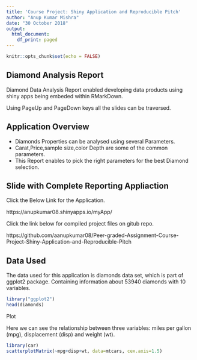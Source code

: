 ```yaml
---
title: 'Course Project: Shiny Application and Reproducible Pitch'
author: "Anup Kumar Mishra"
date: "30 October 2018"
output:
  html_document:
    df_print: paged
---
```

```r
knitr::opts_chunk$set(echo = FALSE)
```

## Diamond Analysis Report

Diamond Data Analysis Report enabled developing data products using shiny apps being embeded within RMarkDown.

Using PageUp and PageDown keys all the slides can be traversed.

## Application Overview

- Diamonds Properties can be analysed using several Parameters.
- Carat,Price,sample size,color Depth are some of the common parameters.
- This Report enables to pick the right parameters for the best Diamond selection.


## Slide with Complete Reporting Appliaction

Click the Below Link for the Application.

https://anupkumar08.shinyapps.io/myApp/

Click the link below for compiled project files on gitub repo.

https://github.com/aanupkumar08/Peer-graded-Assignment-Course-Project-Shiny-Application-and-Reproducible-Pitch

## Data Used
The data used for this application is diamonds data set, which is part of ggplot2 package. Containing information about 53940 diamonds with 10 variables.

```r
library("ggplot2")
head(diamonds)
```

Plot

Here we can see the relationship between three variables: miles per gallon (mpg), displacement (disp) and weight (wt).

```r
library(car)
scatterplotMatrix(~mpg+disp+wt, data=mtcars, cex.axis=1.5)
```